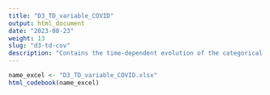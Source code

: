```yaml
---
title: "D3_TD_variable_COVID"
output: html_document
date: "2023-08-23"
weight: 13
slug: "d3-td-cov"
description: "Contains the time-dependent evolution of the categorical variable COVID. Occurrences are recorded with their level of severity. The date is the date of the first information about the infection, infromation about seeviry may accrue across time"
---
```


```r
name_excel <- "D3_TD_variable_COVID.xlsx"
html_codebook(name_excel)
```
